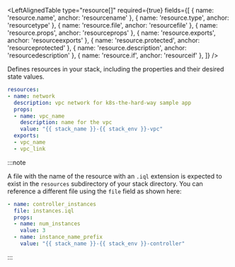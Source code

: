 
<LeftAlignedTable 
  type="resource[]" 
  required={true} 
  fields={[
    { name: 'resource.name', anchor: 'resourcename' },
    { name: 'resource.type', anchor: 'resourcetype' },
    { name: 'resource.file', anchor: 'resourcefile' },
    { name: 'resource.props', anchor: 'resourceprops' },
    { name: 'resource.exports', anchor: 'resourceexports' },
    { name: 'resource.protected', anchor: 'resourceprotected' },
    { name: 'resource.description', anchor: 'resourcedescription' },
    { name: 'resource.if', anchor: 'resourceif' },
  ]} 
/>

Defines resources in your stack, including the properties and their desired state values.

<File name='stackql_manifest.yml'>

```yaml
resources:
- name: network
  description: vpc network for k8s-the-hard-way sample app
  props:
  - name: vpc_name
    description: name for the vpc
    value: "{{ stack_name }}-{{ stack_env }}-vpc"
  exports:
  - vpc_name    
  - vpc_link
```

</File>

:::note

A file with the name of the resource with an `.iql` extension is expected to exist in the `resources` subdirectory of your stack directory.  You can reference a different file using the `file` field as shown here:

<File name='stackql_manifest.yml'>

```yaml
- name: controller_instances
  file: instances.iql
  props:
  - name: num_instances
    value: 3
  - name: instance_name_prefix
    value: "{{ stack_name }}-{{ stack_env }}-controller"
```

</File>

:::
